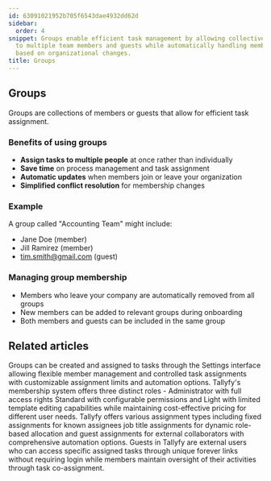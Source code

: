 ```yaml
---
id: 63091021952b705f6543dae4932dd62d
sidebar:
  order: 4
snippet: Groups enable efficient task management by allowing collective assignment
  to multiple team members and guests while automatically handling membership updates
  based on organizational changes.
title: Groups
---
```


## Groups

Groups are collections of members or guests that allow for efficient task assignment.

### Benefits of using groups

- **Assign tasks to multiple people** at once rather than individually
- **Save time** on process management and task assignment 
- **Automatic updates** when members join or leave your organization
- **Simplified conflict resolution** for membership changes

### Example

A group called "Accounting Team" might include:
- Jane Doe (member)
- Jill Ramirez (member)
- tim.smith@gmail.com (guest)

### Managing group membership

- Members who leave your company are automatically removed from all groups
- New members can be added to relevant groups during onboarding
- Both members and guests can be included in the same group


<PageTree />


## Related articles
<CardGrid>
<LinkTitleCard header="<b>Groups > Create and assign groups</b>" href="/products/pro/documenting/groups/how-to-manage-groups-and-assign-tasks-in-tallyfy/" > Groups can be created and assigned to tasks through the Settings interface allowing flexible member management and controlled task assignments with customizable assignment limits and automation options. </LinkTitleCard>
<LinkTitleCard header="<b>Documenting > Members</b>" href="/products/pro/documenting/members/" > Tallyfy's membership system offers three distinct roles - Administrator with full access rights Standard with configurable permissions and Light with limited template editing capabilities while maintaining cost-effective pricing for different user needs. </LinkTitleCard>
<LinkTitleCard header="<b>Edit Templates > Understanding assignment types</b>" href="/products/pro/documenting/templates/edit-templates/understanding-assignment-types/" > Tallyfy offers various assignment types including fixed assignments for known assignees job title assignments for dynamic role-based allocation and guest assignments for external collaborators with comprehensive automation options. </LinkTitleCard>
<LinkTitleCard header="<b>Documenting > Guests</b>" href="/products/pro/documenting/guests/" > Guests in Tallyfy are external users who can access specific assigned tasks through unique forever links without requiring login while members maintain oversight of their activities through task co-assignment. </LinkTitleCard>
</CardGrid>